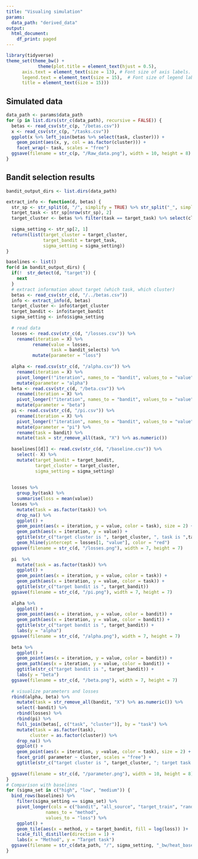 ```yaml
---
title: "Visualing simulation"
params:
  data_path: "derived_data"
output:
  html_document:
    df_print: paged
---
```

```r
library(tidyverse)
theme_set(theme_bw() +
            theme(plot.title = element_text(hjust = 0.5),
      axis.text = element_text(size = 13), # Font size of axis labels.
      legend.text = element_text(size = 15),  # Font size of legend labels.
      title = element_text(size = 15)))
```


## Simulated data
```r
data_path <- params$data_path
for (p in list.dirs(str_c(data_path), recursive = FALSE)) {
  betas <- read_csv(str_c(p, "/betas.csv"))
  x <- read_csv(str_c(p, "/tasks.csv"))
  ggplot(x %>% left_join(betas %>% select(task, cluster))) + 
    geom_point(aes(x, y, col = as.factor(cluster))) + 
    facet_wrap(~ task, scales = "free")
  ggsave(filename = str_c(p, "/Raw_data.png"), width = 10, height = 8)
}

```

## Bandit selection results

```r
bandit_output_dirs <- list.dirs(data_path)
```
```r
extract_info <- function(d, betas) {
  str_sp <- str_split(d, "/", simplify = TRUE) %>% str_split("_", simplify = TRUE)
  target_task <- str_sp[nrow(str_sp), 2]
  target_cluster <- betas %>% filter(task == target_task) %>% select(cluster) %>% unique %>% unlist
  
  sigma_setting <- str_sp[2, 1]
  return(list(target_cluster = target_cluster,
              target_bandit = target_task,
              sigma_setting = sigma_setting))
}
```

```r
baselines <- list()
for(d in bandit_output_dirs) {
  if(!  str_detect(d, "target")) {
    next
  }
  # extract information about target (which task, which cluster)
  betas <- read_csv(str_c(d, "/../betas.csv"))
  info <- extract_info(d, betas)
  target_cluster <- info$target_cluster
  target_bandit <- info$target_bandit
  sigma_setting <- info$sigma_setting
  
  # read data
  losses <- read.csv(str_c(d, "/losses.csv")) %>%
    rename(iteration = X) %>%
          rename(value = losses,
                 task = bandit_selects) %>%
          mutate(parameter = "loss")
  
  alpha <- read.csv(str_c(d, "/alpha.csv")) %>%
    rename(iteration = X) %>% 
    pivot_longer(!"iteration", names_to = "bandit", values_to = "value") %>%
    mutate(parameter = "alpha")
  beta <- read.csv(str_c(d, "/beta.csv")) %>%
    rename(iteration = X) %>% 
    pivot_longer(!"iteration", names_to = "bandit", values_to = "value") %>%
    mutate(parameter = "beta")
  pi <- read.csv(str_c(d, "/pi.csv")) %>%
    rename(iteration = X) %>% 
    pivot_longer(!"iteration", names_to = "bandit", values_to = "value") %>%
    mutate(parameter = "pi") %>%
    rename(task = bandit) %>%
    mutate(task = str_remove_all(task, "X") %>% as.numeric())
  
  baselines[[d]] <- read.csv(str_c(d, "/baseline.csv")) %>%
    select(- X) %>%
    mutate(target_bandit = target_bandit,
           target_cluster = target_cluster,
           sigma_setting = sigma_setting)
    
    
  losses %>%
    group_by(task) %>%
    summarise(loss = mean(value))
  losses %>%
    mutate(task = as.factor(task)) %>%
    drop_na() %>%
    ggplot() +
    geom_point(aes(x = iteration, y = value, color = task), size = 2) +
    geom_path(aes(x = iteration, y = value)) +
    ggtitle(str_c("target cluster is ", target_cluster, ", task is ",target_bandit)) +
    geom_hline(yintercept = losses[1, "value"], color = "red")
  ggsave(filename = str_c(d, "/losses.png"), width = 7, height = 7)
  
  pi  %>%
    mutate(task = as.factor(task)) %>%
    ggplot() +
    geom_point(aes(x = iteration, y = value, color = task)) +
    geom_path(aes(x = iteration, y = value, color = task)) +
    ggtitle(str_c("target bandit is ", target_bandit))
  ggsave(filename = str_c(d, "/pi.png"), width = 7, height = 7)
  
  alpha %>% 
    ggplot() +
    geom_point(aes(x = iteration, y = value, color = bandit)) +
    geom_path(aes(x = iteration, y = value, color = bandit)) +
    ggtitle(str_c("target bandit is ", target_bandit)) +
    labs(y = "alpha")
  ggsave(filename = str_c(d, "/alpha.png"), width = 7, height = 7)
  
  beta %>% 
    ggplot() +
    geom_point(aes(x = iteration, y = value, color = bandit)) +
    geom_path(aes(x = iteration, y = value, color = bandit)) +
    ggtitle(str_c("target bandit is ", target_bandit)) +
    labs(y = "beta")
  ggsave(filename = str_c(d, "/beta.png"), width = 7, height = 7)
  
  # visualize parameters and losses
  rbind(alpha, beta) %>%
    mutate(task = str_remove_all(bandit, "X") %>% as.numeric()) %>%
    select(-bandit) %>%
    rbind(losses) %>%
    rbind(pi) %>%
    full_join(betas[, c("task", "cluster")], by = "task") %>%
    mutate(task = as.factor(task),
         cluster = as.factor(cluster)) %>%
    drop_na() %>%
    ggplot() +
    geom_point(aes(x = iteration, y =value, color = task), size = 2) +
    facet_grid( parameter ~ cluster, scales = "free") +
    ggtitle(str_c("target cluster is ", target_cluster, "; target task is ", target_bandit))
  
  ggsave(filename = str_c(d, "/parameter.png"), width = 10, height = 8)
}
# Comparison with baselines
for (sigma_set in c("high", "low", "medium")) {
  bind_rows(baselines) %>%
    filter(sigma_setting == sigma_set) %>%
    pivot_longer(cols = c("bandit", "all_source", "target_train", "random_source"),
               names_to = "method",
               values_to = "loss") %>%
    ggplot() +
    geom_tile(aes(x = method, y = target_bandit, fill = log(loss)) )+
    scale_fill_distiller(direction = 1) +
    labs(x = "Method", y = "Target task")
  ggsave(filename = str_c(data_path, "/", sigma_setting, "_bw/heat_baseline.png"), width = 8, height = 7)
}

```

